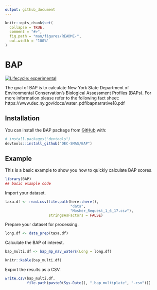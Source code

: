 ```yaml
---
output: github_document
---
```


<!-- README.md is generated from README.Rmd. Please edit that file -->

```r
knitr::opts_chunk$set(
  collapse = TRUE,
  comment = "#>",
  fig.path = "man/figures/README-",
  out.width = "100%"
)
```

# BAP

<!-- badges: start -->
[![Lifecycle: experimental](https://img.shields.io/badge/lifecycle-experimental-orange.svg)](https://www.tidyverse.org/lifecycle/#experimental)
<!-- badges: end -->

The goal of BAP is to calculate New York State Department of Environmental Conservation's Biological Assessment Profiles (BAPs). For more information please refer to the following fact sheet: https://www.dec.ny.gov/docs/water_pdf/bapnarrative18.pdf

## Installation

You can install the BAP package from [GitHub](https://github.com/) with:

``` r
# install.packages("devtools")
devtools::install_github("DEC-SMAS/BAP")
```
## Example

This is a basic example to show you how to quickly calculate BAP scores.

```r
library(BAP)
## basic example code
```

Import your dataset.
```r
taxa.df <- read.csv(file.path(here::here(),
                              "data",
                              "Mosher_Request_1_6_17.csv"),
                    stringsAsFactors = FALSE)
```

Prepare your dataset for processing.
```r
long.df <- data_prep(taxa.df)
```

Calculate the BAP of interest.
```r
bap_multi.df <- bap_mp_nav_waters(Long = long.df)
```

```r
knitr::kable(bap_multi.df)
```

Export the results as a CSV.
```r
write.csv(bap_multi.df, 
          file.path(paste0(Sys.Date(), "_bap_multiplate", ".csv")))
```

